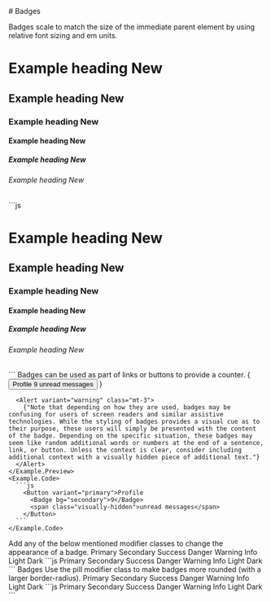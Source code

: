 
<GithubSource name="BadgeDocs.mdx" />
# Badges

<p class="lead">
  Badges scale to match the size of the immediate parent element by
  using relative font sizing and em units.
</p>

<div class="row gy-5 pt-3">

  <Example title="Examples">
    <Example.Preview>
      <h1>Example heading <Badge bg="secondary">New</Badge></h1>
      <h2>Example heading <Badge bg="secondary">New</Badge></h2>
      <h3>Example heading <Badge bg="secondary">New</Badge></h3>
      <h4>Example heading <Badge bg="secondary">New</Badge></h4>
      <h5>Example heading <Badge bg="secondary">New</Badge></h5>
      <h6>Example heading <Badge bg="secondary">New</Badge></h6>
    </Example.Preview>
    <Example.Code>
      ```js
      <h1>Example heading <Badge bg="secondary">New</Badge></h1>
      <h2>Example heading <Badge bg="secondary">New</Badge></h2>
      <h3>Example heading <Badge bg="secondary">New</Badge></h3>
      <h4>Example heading <Badge bg="secondary">New</Badge></h4>
      <h5>Example heading <Badge bg="secondary">New</Badge></h5>
      <h6>Example heading <Badge bg="secondary">New</Badge></h6>
      ```
    </Example.Code>
  </Example>

  <Example title="Embedded">
    <Example.Intro>
      Badges can be used as part of links or buttons to provide a counter.
    </Example.Intro>
    <Example.Preview>
      {
        <Button variant="primary">Profile 
          <Badge bg="secondary">9</Badge>
          <span class="visually-hidden">unread messages</span>
        </Button>
      }

      <Alert variant="warning" class="mt-3">
        {"Note that depending on how they are used, badges may be confusing for users of screen readers and similar assistive technologies. While the styling of badges provides a visual cue as to their purpose, these users will simply be presented with the content of the badge. Depending on the specific situation, these badges may seem like random additional words or numbers at the end of a sentence, link, or button. Unless the context is clear, consider including additional context with a visually hidden piece of additional text."}
      </Alert>
    </Example.Preview>
    <Example.Code>
      ```js
        <Button variant="primary">Profile 
          <Badge bg="secondary">9</Badge>
          <span class="visually-hidden">unread messages</span>
        </Button>
      ```
    </Example.Code>
  </Example>


  <Example title="Contextual">
    <Example.Intro>
      Add any of the below mentioned modifier classes to change the appearance of a badge.
    </Example.Intro>
    <Example.Preview>
      <Badge bg="primary">Primary</Badge>
      <Badge bg="secondary">Secondary</Badge>
      <Badge bg="success">Success</Badge> <Badge bg="danger">Danger</Badge>
      <Badge bg="warning" text="dark">Warning</Badge>
      <Badge bg="info">Info</Badge>
      <Badge bg="light" text="dark">Light</Badge>
      <Badge bg="dark">Dark</Badge>
    </Example.Preview>
    <Example.Code>
      ```js
      <Badge bg="primary">Primary</Badge>
      <Badge bg="secondary">Secondary</Badge>
      <Badge bg="success">Success</Badge> <Badge bg="danger">Danger</Badge>
      <Badge bg="warning" text="dark">Warning</Badge>
      <Badge bg="info">Info</Badge>
      <Badge bg="light" text="dark">Light</Badge>
      <Badge bg="dark">Dark</Badge>
      ```
    </Example.Code>
  </Example>

  <Example title="Pills">
    <Example.Intro>
      Badges Use the pill modifier class to make badges more rounded (with a larger border-radius).
    </Example.Intro>
    <Example.Preview>
      <Badge pill bg="primary">Primary</Badge>
      <Badge pill bg="secondary">Secondary</Badge>
      <Badge pill bg="success">Success</Badge>
      <Badge pill bg="danger">Danger</Badge>
      <Badge pill bg="warning" text="dark">Warning</Badge>
      <Badge pill bg="info">Info</Badge>
      <Badge pill bg="light" text="dark">Light</Badge>
      <Badge pill bg="dark">Dark</Badge>
    </Example.Preview>
    <Example.Code>
      ```js
      <Badge pill bg="primary">Primary</Badge>
      <Badge pill bg="secondary">Secondary</Badge>
      <Badge pill bg="success">Success</Badge>
      <Badge pill bg="danger">Danger</Badge>
      <Badge pill bg="warning" text="dark">Warning</Badge>
      <Badge pill bg="info">Info</Badge>
      <Badge pill bg="light" text="dark">Light</Badge>
      <Badge pill bg="dark">Dark</Badge>
      ```
    </Example.Code>
  </Example>

  <BadgeApi />
</div>
